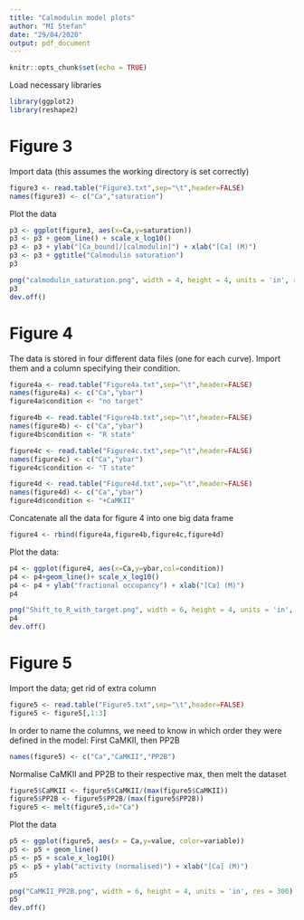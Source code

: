```yaml
---
title: "Calmodulin model plots"
author: "MI Stefan"
date: "29/04/2020"
output: pdf_document
---
```


```r
knitr::opts_chunk$set(echo = TRUE)
```

Load necessary libraries

```r
library(ggplot2)
library(reshape2)
```

# Figure 3

Import data (this assumes the working directory is set correctly)

```r
figure3 <- read.table("Figure3.txt",sep="\t",header=FALSE)
names(figure3) <- c("Ca","saturation")
```

Plot the data

```r
p3 <- ggplot(figure3, aes(x=Ca,y=saturation))
p3 <- p3 + geom_line() + scale_x_log10()
p3 <- p3 + ylab("[Ca_bound]/[calmodulin]") + xlab("[Ca] (M)")
p3 <- p3 + ggtitle("Calmodulin saturation")
p3 

png("calmodulin_saturation.png", width = 4, height = 4, units = 'in', res = 300)
p3
dev.off()
```

# Figure 4

The data is stored in four different data files (one for each curve). Import them and a column specifying their condition.

```r
figure4a <- read.table("Figure4a.txt",sep="\t",header=FALSE)
names(figure4a) <- c("Ca","ybar")
figure4a$condition <- "no target"

figure4b <- read.table("Figure4b.txt",sep="\t",header=FALSE)
names(figure4b) <- c("Ca","ybar")
figure4b$condition <- "R state"

figure4c <- read.table("Figure4c.txt",sep="\t",header=FALSE)
names(figure4c) <- c("Ca","ybar")
figure4c$condition <- "T state"

figure4d <- read.table("Figure4d.txt",sep="\t",header=FALSE)
names(figure4d) <- c("Ca","ybar")
figure4d$condition <- "+CaMKII"
```

Concatenate all the data for figure 4 into one big data frame

```r
figure4 <- rbind(figure4a,figure4b,figure4c,figure4d)
```

Plot the data:

```r
p4 <- ggplot(figure4, aes(x=Ca,y=ybar,col=condition))
p4 <- p4+geom_line()+ scale_x_log10()
p4 <- p4 + ylab("fractional occupancy") + xlab("[Ca] (M)")
p4

png("Shift_to_R_with_target.png", width = 6, height = 4, units = 'in', res = 300)
p4
dev.off()
```
# Figure 5

Import the data; get rid of extra column 

```r
figure5 <- read.table("Figure5.txt",sep="\t",header=FALSE)
figure5 <- figure5[,1:3]
```

In order to name the columns, we need to know in which order they were defined in the model: First CaMKII, then PP2B

```r
names(figure5) <- c("Ca","CaMKII","PP2B")
```

Normalise CaMKII and PP2B to their respective max, then melt the dataset

```r
figure5$CaMKII <- figure5$CaMKII/(max(figure5$CaMKII))
figure5$PP2B <- figure5$PP2B/(max(figure5$PP2B))
figure5 <- melt(figure5,id="Ca")
```

Plot the data

```r
p5 <- ggplot(figure5, aes(x = Ca,y=value, color=variable))
p5 <- p5 + geom_line()  
p5 <- p5 + scale_x_log10()
p5 <- p5 + ylab("activity (normalised)") + xlab("[Ca] (M)")
p5

png("CaMKII_PP2B.png", width = 6, height = 4, units = 'in', res = 300)
p5
dev.off()

```
